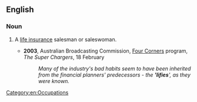 ==English==

===Noun===
{{en-noun}}
# {{context|Australia|insurance|lang=en}} A [[life insurance]] salesman or saleswoman.
#* '''2003''', Australian Broadcasting Commission, [[w:Four Corners|Four Corners]] program, ''The Super Chargers'', 18 February
#*: ''Many of the industry's bad habits seem to have been inherited from the financial planners' predecessors - the ''''lifies'''', as they were known.''
[[Category:en:Occupations]]